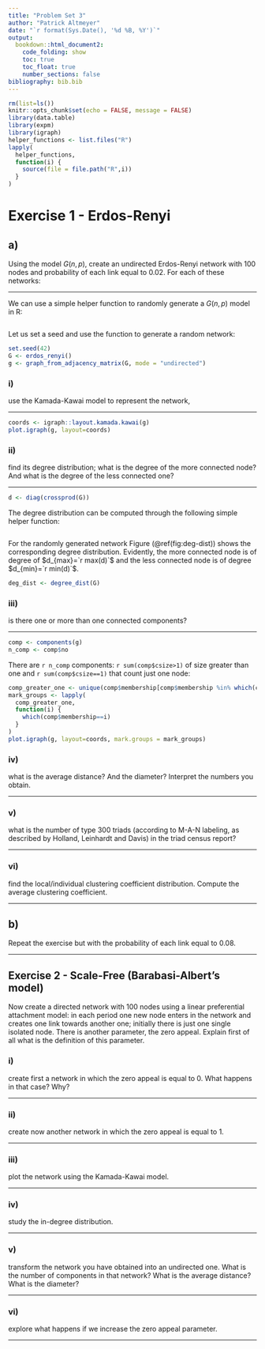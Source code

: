 ```yaml
---
title: "Problem Set 3"
author: "Patrick Altmeyer"
date: "`r format(Sys.Date(), '%d %B, %Y')`"
output: 
  bookdown::html_document2:
    code_folding: show
    toc: true
    toc_float: true
    number_sections: false
bibliography: bib.bib
---
```


```r
rm(list=ls())
knitr::opts_chunk$set(echo = FALSE, message = FALSE)
library(data.table)
library(expm)
library(igraph)
helper_functions <- list.files("R")
lapply(
  helper_functions,
  function(i) {
    source(file = file.path("R",i))
  }
)
```

# Exercise 1 - Erdos-Renyi

## a)

Using the model $G(n,p)$, create an undirected Erdos-Renyi network with 100 nodes
and probability of each link equal to 0.02. For each of these networks:

<hr>

We can use a simple helper function to randomly generate a $G(n,p)$ model in R:

```r
```

Let us set a seed and use the function to generate a random network:

```r
set.seed(42)
G <- erdos_renyi()
g <- graph_from_adjacency_matrix(G, mode = "undirected")
```

### i)

use the Kamada-Kawai model to represent the network,

<hr>

```r
coords <- igraph::layout.kamada.kawai(g)
plot.igraph(g, layout=coords)
```

### ii)

find its degree distribution; what is the degree of the more connected node? And what is the degree of the less connected one?

<hr>

```r
d <- diag(crossprod(G))
```


The degree distribution can be computed through the following simple helper function:

```r
```

For the randomly generated network Figure (\@ref(fig:deg-dist)) shows the corresponding degree distribution. Evidently, the more connected node is of degree of $d_{max}=`r max(d)`$ and the less connected node is of degree $d_{min}=`r min(d)`$.

```r
deg_dist <- degree_dist(G)
```

### iii)

is there one or more than one connected components?

<hr>

```r
comp <- components(g)
n_comp <- comp$no
```

There are `r n_comp` components: `r sum(comp$csize>1)` of size greater than one and `r sum(comp$csize==1)` that count just one node:

```r
comp_greater_one <- unique(comp$membership[comp$membership %in% which(comp$csize>1)])
mark_groups <- lapply(
  comp_greater_one,
  function(i) {
    which(comp$membership==i)
  }
) 
plot.igraph(g, layout=coords, mark.groups = mark_groups)
```

### iv)

what is the average distance? And the diameter? Interpret the numbers you
obtain.

<hr>



### v)

what is the number of type 300 triads (according to M-A-N labeling, as described
by Holland, Leinhardt and Davis) in the triad census report?

<hr>

### vi)

find the local/individual clustering coefficient distribution. Compute the average
clustering coefficient.

<hr>

## b)

Repeat the exercise but with the probability of each link equal to 0.08.

<hr>

## Exercise 2 - Scale-Free (Barabasi-Albert’s model)

Now create a directed network with 100 nodes using a linear preferential attachment model: in each period one new node enters in the network and creates one link towards another one; initially there is just one single isolated node. There is another parameter, the zero appeal. Explain first of all what is the definition of this parameter.

### i)

create first a network in which the zero appeal is equal to 0. What happens in that case? Why?

<hr>

### ii) 

create now another network in which the zero appeal is equal to 1.

<hr>

### iii)

plot the network using the Kamada-Kawai model.

<hr>

### iv)

study the in-degree distribution.

<hr>

### v)

transform the network you have obtained into an undirected one. What is the number of components in that network? What is the average distance? What is the diameter?

<hr>

### vi)

explore what happens if we increase the zero appeal parameter.

<hr>
